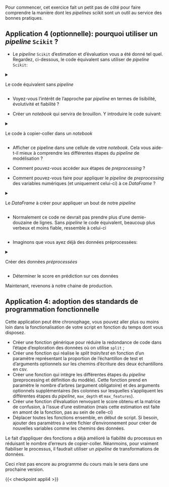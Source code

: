 Pour commencer, cet exercice fait un petit pas de côté pour faire comprendre la manière dont les _pipelines_ scikit sont un outil au service des bonnes pratiques.

::: {.application}
## Application 4 (optionnelle): pourquoi utiliser un _pipeline_ `Scikit` ?

* Le _pipeline_ `Scikit` d'estimation et d'évaluation vous a été donné tel quel. Regardez, ci-dessous, le code équivalent sans utiliser de _pipeline_ `Scikit`:

<details>

<summary>

Le code équivalent sans _pipeline_

</summary>

```.python
```

</details>

* Voyez-vous l'intérêt de l'approche par _pipeline_ en termes de lisibilité, évolutivité et fiabilité ?

* Créer un _notebook_ qui servira de brouillon. Y introduire le code suivant:

<details>

<summary>

Le code à copier-coller dans un _notebook_

</summary>

```.python
```

</details>

* Afficher ce pipeline dans une cellule de votre _notebook_. Cela vous aide-t-il mieux à comprendre les différentes étapes du _pipeline_ de modélisation ?

* Comment pouvez-vous accéder aux étapes de _preprocessing_ ?

<!-------
pipe['preprocessor'] ou pipe[:-1]
--------->

* Comment pouvez-vous faire pour appliquer le _pipeline_ de _preprocessing_ des variables numériques (et uniquement celui-ci) à ce _DataFrame_ ?

<details>

<summary>

Le _DataFrame_ à créer pour appliquer un bout de notre _pipeline_

</summary>

```python
import numpy as np

new_data = {
    "Age": [22, np.nan, 35, 28, np.nan],
    "Fare": [7.25, 8.05, np.nan, 13.00, 15.50]
}

new_data = pd.DataFrame(new_data)
```

</details>

<!-------
preprocessor_numeric = pipe['preprocessor']['Preprocessing numerical']
new_data_preprocessed = preprocessor_numeric.transform(new_data)

pd.DataFrame(
    new_data_preprocessed,
    columns=preprocessor_numeric[:-1].get_feature_names_out()
)
--------->

* Normalement ce code ne devrait pas prendre plus d'une demie-douzaine de lignes. Sans _pipeline_ le code équivalent, beaucoup plus verbeux et moins fiable, ressemble à celui-ci

```.python
```

* Imaginons que vous ayez déjà des données préprocessées:

<details>

<summary>

Créer des données _préprocessées_

</summary>

```python
import numpy as np
import pandas as pd

new_data = pd.DataFrame({
    "Age": [25, np.nan, 40, 33, np.nan],
    "Fare": [10.50, 7.85, np.nan, 22.00, 12.75],
    "Embarked": ["S", "C", np.nan, "Q", "S"],
    "Sex": ["male", "female", "male", np.nan, "female"]
})
new_y = np.random.randint(0, 2, size=len(new_data))

preprocessed_data = pd.DataFrame(
    pipe[:-1].transform(new_data),
    columns = preprocessor_numeric.get_feature_names_out()
)
preprocessed_data
```

</details>

* Déterminer le score en prédiction sur ces données

<!------
pipe[-1].score(preprocessed_data, new_y)
------->

:::

Maintenant, revenons à notre chaine de production.

::: {.application}
## Application 4: adoption des standards de programmation fonctionnelle

Cette application peut être chronophage, vous pouvez aller plus ou moins
loin dans la fonctionalisation de votre script en fonction du temps dont vous
disposez.


* Créer une fonction générique pour réduire la redondance de code
 dans l'étape d'exploration des données où on utilise `split` ;
* Créer une fonction qui réalise le *split train/test* en fonction d'un paramètre représentant la proportion de l'échantillon de test
et d'arguments optionnels sur les chemins d'écriture des deux échantillons en csv.
* Créer une fonction qui intègre les différentes étapes du _pipeline_ (preprocessing et définition du modèle). Cette fonction prend
en paramètre le nombre d'arbres (argument obligatoire) et des arguments optionnels supplémentaires (les colonnes sur lesquelles s'appliquent les différentes étapes du _pipeline_, `max_depth` et `max_features`).
* Créer une fonction d'évaluation renvoyant le score obtenu et la matrice de confusion, à l'issue d'une estimation (mais cette estimation est faite en amont de la fonction, pas au sein de celle-ci)
- Déplacer toutes les fonctions ensemble, en début de script. Si besoin, ajouter des paramètres à votre fichier d'environnement pour créer de nouvelles variables comme les chemins des données.
:::

[^notepandas]: Au passage vous pouvez noter que mauvaises pratiques discutables,
    peuvent
    être corrigées, notamment l'utilisation excessive de `apply` là où
    il serait possible d'utiliser des méthodes embarquées par `Pandas`.
    Cela est plutôt de l'ordre du bon style de programmation que de la
    qualité formelle du script. Ce n'est donc pas obligatoire mais c'est mieux.


::: {.callout-important}
Le fait d'appliquer des fonctions a déjà amélioré la fiabilité du processus
en réduisant le nombre d'erreurs de copier-coller. Néanmoins, pour vraiment
fiabiliser le processus, il faudrait utiliser un _pipeline_ de transformations
de données.

Ceci n'est pas encore au programme du cours mais le sera dans une prochaine
version.
:::


{{< checkpoint appli4 >}}
